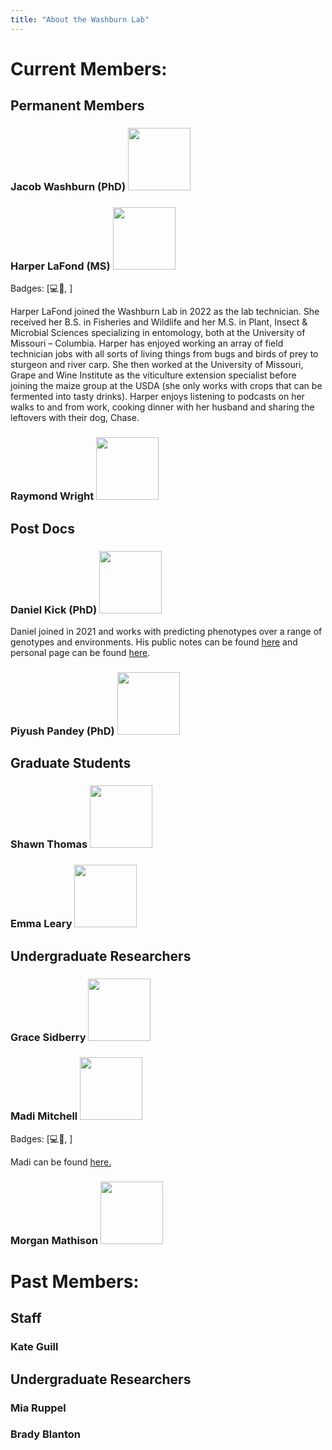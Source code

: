 ```yaml
---
title: "About the Washburn Lab"
---
```


# Current Members:

## Permanent Members

### Jacob Washburn (PhD) ![](people/JacobWashburn/JacobDWashburn.jpg){width="100"}


### Harper LaFond (MS) ![](people/HarperLaFond/HarperLaFond.jpg){width="100"}

Badges: \[💻🧙, \]

Harper LaFond joined the Washburn Lab in 2022 as the lab technician. She received her B.S. in Fisheries and Wildlife and her M.S. in Plant, Insect & Microbial Sciences specializing in entomology, both at the University of Missouri – Columbia. Harper has enjoyed working an array of field technician jobs with all sorts of living things from bugs and birds of prey to sturgeon and river carp. She then worked at the University of Missouri, Grape and Wine Institute as the viticulture extension specialist before joining the maize group at the USDA (she only works with crops that can be fermented into tasty drinks). Harper enjoys listening to podcasts on her walks to and from work, cooking dinner with her husband and sharing the leftovers with their dog, Chase. 

### Raymond Wright ![](people/GenericPerson/GenericPerson.png){width="100"}


## Post Docs

### Daniel Kick (PhD) ![](people/DanielKick/DanielKick.png){width="100"}

Daniel joined in 2021 and works with predicting phenotypes over a range of genotypes and environments. His public notes can be found [here](/posts/DanielKick/index.html) and personal page can be found [here](www.danielkick.com).

### Piyush Pandey (PhD) ![](people/PiyushPandy/PiyushPandy.jpg){width="100"}


## Graduate Students

### Shawn Thomas ![](people/ShawnThomas/ShawnThomas.jpg){width="100"}

### Emma Leary ![](people/GenericPerson/GenericPerson.png){width="100"}

## Undergraduate Researchers

### Grace Sidberry ![](people/GraceSidberry/GraceSidberry.jpg){width="100"}

### Madi Mitchell ![](people/MadiMitchell/MadiMitchell.jpg){width="100"}

Badges: \[💻🧙, \]

Madi can be found [here.](https://mnmzbd24.github.io/)

### Morgan Mathison ![](people/GenericPerson/GenericPerson.png){width="100"}

# Past Members:

## Staff

### Kate Guill

## Undergraduate Researchers

### Mia Ruppel

### Brady Blanton
